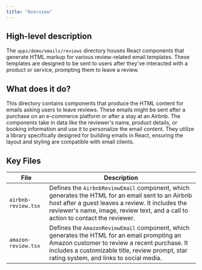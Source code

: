 ```yaml
---
title: "Overview"
---
```


## High-level description
The `apps/demo/emails/reviews` directory houses React components that generate HTML markup for various review-related email templates. These templates are designed to be sent to users after they've interacted with a product or service, prompting them to leave a review.

## What does it do?
This directory contains components that produce the HTML content for emails asking users to leave reviews. These emails might be sent after a purchase on an e-commerce platform or after a stay at an Airbnb. The components take in data like the reviewer's name, product details, or booking information and use it to personalize the email content. They utilize a library specifically designed for building emails in React, ensuring the layout and styling are compatible with email clients.

## Key Files
| File | Description |
|---|---|
| `airbnb-review.tsx` | Defines the `AirbnbReviewEmail` component, which generates the HTML for an email sent to an Airbnb host after a guest leaves a review. It includes the reviewer's name, image, review text, and a call to action to contact the reviewer. |
| `amazon-review.tsx` | Defines the `AmazonReviewEmail` component, which generates the HTML for an email prompting an Amazon customer to review a recent purchase. It includes a customizable title, review prompt, star rating system, and links to social media. | 

